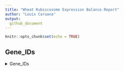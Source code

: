 ```yaml
---
title: "Wheat Rubiscosome Expression Balance Report"
author: "Louis Caruana"
output: 
  github_document
---
```


```r
knitr::opts_chunk$set(echo = TRUE)
```

## Gene_IDs

<details>
  <summary>Gene_IDs</summary>
```r
Gene_IDs <- read.csv('Rubiscosome_Gene_IDs.csv')

Gene_IDs

```
</details>